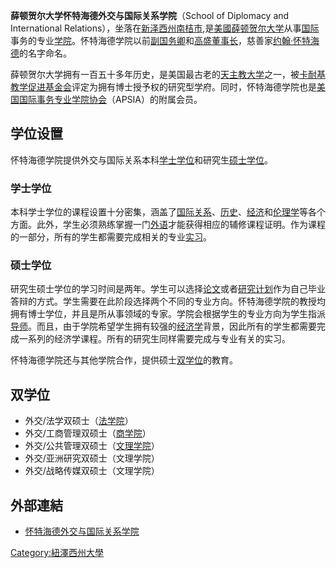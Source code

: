 {{Nofootnotes|time=2011-12-20T08:49:14+00:00}}
{{Infobox university
|name = 怀特海德外交与国际关系学院
|motto = ''Preparing the Next Generation of Global Leaders''
|type = 私立
|dean = Andrea Bartoli,Ph.D.
|undergrad =300
|postgrad = 150
|city = 南橘郡
|state = 新泽西,
|country = 美国,
|website = [http://www.shu.edu/academics/diplomacy/ shu.edu/academics/diplomacy]
|logo = 
}}
'''薛顿贺尔大学怀特海德外交与国际关系学院'''（School of Diplomacy and International Relations），坐落在[[新泽西州|新泽西州]][[南桔市|南桔市]],是[[美國|美國]][[薛顿贺尔大学|薛顿贺尔大学]]从事[[国际|国际]]事务的专业[[学院|学院]]。怀特海德学院以前[[美國副国务卿|副国务卿]]和[[高盛|高盛]][[董事长|董事长]]，慈善家[[约翰·怀特海德|约翰·怀特海德]]的名字命名。

薛顿贺尔大学拥有一百五十多年历史，是美国最古老的[[天主教大学|天主教大学]]之一，被[[卡耐基教学促进基金会|卡耐基教学促进基金会]]评定为拥有博士授予权的研究型学府。同时，怀特海德学院也是[[美国国际事务专业学院协会|美国国际事务专业学院协会]]（APSIA）的附属会员。


== 学位设置 ==
怀特海德学院提供外交与国际关系本科[[学士学位|学士学位]]和研究生[[硕士学位|硕士学位]]。

=== 学士学位 ===
本科学士学位的课程设置十分密集，涵盖了[[国际关系|国际关系]]、[[历史|历史]]、[[经济|经济]]和[[伦理学|伦理学]]等各个方面。此外，学生必须熟练掌握一门[[外语|外语]]才能获得相应的辅修课程证明。作为课程的一部分，所有的学生都需要完成相关的专业[[实习|实习]]。

=== 硕士学位 ===
研究生硕士学位的学习时间是两年。学生可以选择[[论文|论文]]或者[[研究计划|研究计划]]作为自己毕业答辩的方式。学生需要在此阶段选择两个不同的专业方向。怀特海德学院的教授均拥有博士学位，并且是所从事领域的专家。学院会根据学生的专业方向为学生指派[[导师|导师]]。而且，由于学院希望学生拥有较强的[[经济学|经济学]]背景，因此所有的学生都需要完成一系列的经济学课程。所有的研究生同样需要完成与专业有关的实习。

怀特海德学院还与其他学院合作，提供硕士[[双学位|双学位]]的教育。

== 双学位 ==
* 外交/法学双硕士（[[法学院|法学院]]）
* 外交/工商管理双硕士（[[商学院|商学院]]）
* 外交/公共管理双硕士（[[文理学院|文理学院]]）
* 外交/亚洲研究双硕士（文理学院）
* 外交/战略传媒双硕士（文理学院）

== 外部連結 ==
* [http://diplomacy.shu.edu 怀特海德外交与国际关系学院] {{Wayback|url=http://diplomacy.shu.edu/ |date=20111222171445 }}

[[Category:紐澤西州大學|Category:紐澤西州大學]]